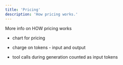 ```yaml
---
title: 'Pricing'
description: 'How pricing works.'
---
```


<ResearchPreview />

More info on HOW pricing works

- chart for pricing

- charge on tokens - input and output
- tool calls during generation counted as input tokens
